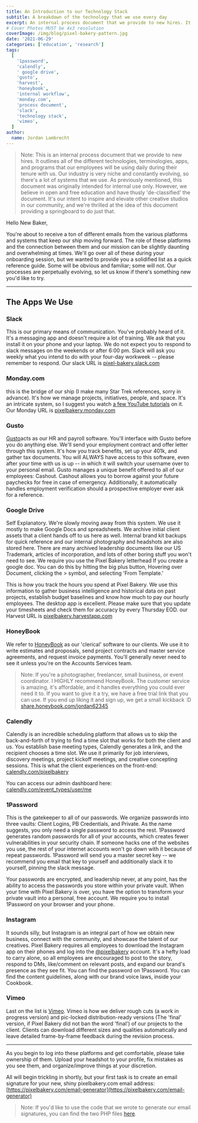 ```yaml
---
title: An Introduction to our Technology Stack
subtitle: A breakdown of the technology that we use every day
excerpt: An internal process document that we provide to new hires. It outlines all of the different technologies, terminologies, apps, and programs that our employees will be using daily during their tenure with us.
# Cover Photos MUST be 4x3 resolution
coverImage: /img/blog/pixel-bakery-pattern.jpg
date: '2021-06-29'
categories: ['education', 'research']
tags:
  [
    '1password',
    'calendly',
    ' google drive',
    'gusto',
    'harvest',
    'honeybook',
    'internal workflow',
    'monday.com',
    'process document',
    'slack',
    'technology stack',
    'vimeo',
  ]
author:
  name: Jordan Lambrecht
---
```


> Note: This is an internal process document that we provide to new hires. It outlines all of the different technologies, terminologies, apps, and programs that our employees will be using daily during their tenure with us. Our industry is very niche and constantly evolving, so there's a lot of systems that we use. As previously mentioned, this document was originally intended for internal use only. However, we believe in open and free education and have thusly 'de-classified' the document. It's our intent to inspire and elevate other creative studios in our community, and we're thrilled at the idea of this document providing a springboard to do just that.

Hello New Baker,

You're about to receive a ton of different emails from the various platforms and systems that keep our ship moving forward. The role of these platforms and the connection between them and our mission can be slightly daunting and overwhelming at times. We'll go over all of these during your onboarding session, but we wanted to provide you a solidified list as a quick reference guide. Some will be obvious and familiar; some will not. Our processes are perpetually evolving, so let us know if there's something new you'd like to try.

---

## The Apps We Use

### Slack

This is our primary means of communication. You've probably heard of it. It's a messaging app and doesn't require a lot of training. We ask that you install it on your phone and your laptop. We do not expect you to respond to slack messages on the weekends or after 6:00 pm. Slack will ask you weekly what you intend to do with your four-day workweek -- please remember to respond. Our slack URL is [pixel-bakery.slack.com](https://pixel-bakery.slack.com/)

### Monday.com

this is the bridge of our ship (I make many Star Trek references, sorry in advance). It's how we manage projects, initiatives, people, and space. It's an intricate system, so I suggest you watch [a few YouTube tutorials](https://www.youtube.com/playlist?list=PLutcJfNEwNkQ13_Fra2PrPgy2VG-gI_1v) on it. Our Monday URL is [pixelbakery.monday.com](https://pixelbakery.monday.com/)

### Gusto

[Gusto](https://app.gusto.com/login)acts as our HR and payroll software. You'll interface with Gusto before you do anything else. We'll send your employment contract and offer letter through this system. It's how you track benefits, set up your 401k, and gather tax documents. You will ALWAYS have access to this software, even after your time with us is up -- in which it will switch your username over to your personal email. Gusto manages a unique benefit offered to all of our employees: Cashout. Cashout allows you to borrow against your future paychecks for free in case of emergency. Additionally, it automatically handles employment verification should a prospective employer ever ask for a reference.

### Google Drive

Self Explanatory. We're slowly moving away from this system. We use it mostly to make Google Docs and spreadsheets. We archive initial client assets that a client hands off to us here as well. Internal brand kit backups for quick reference and our internal photography and headshots are also stored here. There are many archived leadership documents like our US Trademark, articles of incorporation, and lots of other boring stuff you won't need to see. We require you use the Pixel Bakery letterhead If you create a google doc. You can do this by hitting the big plus button, Hovering over Document, clicking the > symbol, and selecting 'From Template.'

This is how you track the hours you spend at Pixel Bakery. We use this information to gather business intelligence and historical data on past projects, establish budget baselines and know how much to pay our hourly employees. The desktop app is excellent. Please make sure that you update your timesheets and check them for accuracy by every Thursday EOD. our Harvest URL is [pixelbakery.harvestapp.com](https://pixelbakery.harvestapp.com/)

### HoneyBook

We refer to [HoneyBook](https://honeybook.com/) as our 'clerical' software to our clients. We use it to write estimates and proposals, send project contracts and master service agreements, and request invoice payments. You'll generally never need to see it unless you're on the Accounts Services team.

> Note: If you're a photographer, freelancer, small business, or event coordinator. I HIGHLY recommend HoneyBook. The customer service is amazing, it's affordable, and it handles everything you could ever need it to. If you want to give it a try, we have a free trial link that you can use. If you end up liking it and sign up, we get a small kickback :D [share.honeybook.com/jordan62345](http://share.honeybook.com/jordan62345)

### Calendly

Calendly is an incredible scheduling platform that allows us to skip the back-and-forth of trying to find a time slot that works for both the client and us. You establish base meeting types, Calendly generates a link, and the recipient chooses a time slot. We use it primarily for job interviews, discovery meetings, project kickoff meetings, and creative concepting sessions. This is what the client experiences on the front-end: [calendly.com/pixelbakery](https://calendly.com/pixelbakery/)

You can access our admin dashboard here: [calendly.com/event_types/user/me](https://calendly.com/event_types/user/me)

### 1Password

This is the gatekeeper to all of our passwords. We organize passwords into three vaults: Client Logins, PB Credentials, and Private. As the name suggests, you only need a single password to access the rest. 1Password generates random passwords for all of your accounts, which creates fewer vulnerabilities in your security chain. If someone hacks one of the websites you use, the rest of your internet accounts won't go down with it because of repeat passwords. 1Password will send you a master secret key -- we recommend you email that key to yourself and additionally slack it to yourself, pinning the slack message.

Your passwords are encrypted, and leadership never, at any point, has the ability to access the passwords you store within your private vault. When your time with Pixel Bakery is over, you have the option to transform your private vault into a personal, free account. We require you to install 1Password on your browser and your phone.

### Instagram

It sounds silly, but Instagram is an integral part of how we obtain new business, connect with the community, and showcase the talent of our creatives. Pixel Bakery requires all employees to download the Instagram app on their phones and log into the [@pixelbakery](https://instagram.com/pixelbakery) account. It's a hefty load to carry alone, so all employees are encouraged to post to the story, respond to DMs, like/comment on relevant posts, and expand our brand's presence as they see fit. You can find the password on 1Password. You can find the content guidelines, along with our brand voice laws, inside your Cookbook.

### Vimeo

Last on the list is [Vimeo](https://vimeo.com/pixelbakery). Vimeo is how we deliver rough cuts (a work in progress version) and pic-locked distribution-ready versions (The 'final' version, if Pixel Bakery did not ban the word 'final') of our projects to the client. Clients can download different sizes and qualities automatically and leave detailed frame-by-frame feedback during the revision process.

---

As you begin to log into these platforms and get comfortable, please take ownership of them. Upload your headshot to your profile, fix mistakes as you see them, and organize/improve things at your discretion.

All will begin trickling in shortly, but your first task is to create an email signature for your new, shiny pixelbakery.com email address: [https://pixelbakery.com/email-generator](https://pixelbakery.com/email-generator)

> Note: If you'd like to use the code that we wrote to generate our email signatures, you can find the two PHP files [here](https://gist.github.com/jordanlambrecht/7ea6da2ddcd1b1a6a6c8bb6bb49baf25).
